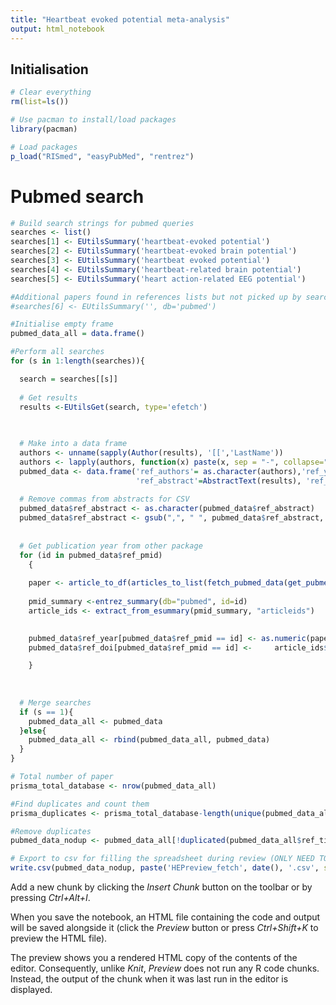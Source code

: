 ```yaml
---
title: "Heartbeat evoked potential meta-analysis"
output: html_notebook
---
```


## Initialisation

```r
# Clear everything
rm(list=ls())

# Use pacman to install/load packages
library(pacman)

# Load packages
p_load("RISmed", "easyPubMed", "rentrez")


```


# Pubmed search

```r

# Build search strings for pubmed queries
searches <- list()
searches[1] <- EUtilsSummary('heartbeat-evoked potential')
searches[2] <- EUtilsSummary('heartbeat-evoked brain potential')
searches[3] <- EUtilsSummary('heartbeat evoked potential')
searches[4] <- EUtilsSummary('heartbeat-related brain potential')
searches[5] <- EUtilsSummary('heart action-related EEG potential')

#Additional papers found in references lists but not picked up by searches: find using Pubmed ID
#searches[6] <- EUtilsSummary('', db='pubmed')

#Initialise empty frame
pubmed_data_all = data.frame()

#Perform all searches
for (s in 1:length(searches)){

  search = searches[[s]]
  
  # Get results
  results <-EUtilsGet(search, type='efetch')
  

  
  # Make into a data frame
  authors <- unname(sapply(Author(results), '[[','LastName'))
  authors <- lapply(authors, function(x) paste(x, sep = "-", collapse=", " )) 
  pubmed_data <- data.frame('ref_authors'= as.character(authors),'ref_year'=YearPpublish(results), 'ref_acceptyear'=YearPubmed(results), 'ref_title'=ArticleTitle(results), 'ref_journal'=Title(results), 
                            'ref_abstract'=AbstractText(results), 'ref_pmid'=PMID(results), 'ref_query'=Query(results))
  
  # Remove commas from abstracts for CSV
  pubmed_data$ref_abstract <- as.character(pubmed_data$ref_abstract)
  pubmed_data$ref_abstract <- gsub(",", " ", pubmed_data$ref_abstract, fixed = TRUE)
  
  
  # Get publication year from other package
  for (id in pubmed_data$ref_pmid) 
    {
    
    paper <- article_to_df(articles_to_list(fetch_pubmed_data(get_pubmed_ids(id))))
   
    pmid_summary <-entrez_summary(db="pubmed", id=id)
    article_ids <- extract_from_esummary(pmid_summary, "articleids")

    
    pubmed_data$ref_year[pubmed_data$ref_pmid == id] <- as.numeric(paper$year[1])
    pubmed_data$ref_doi[pubmed_data$ref_pmid == id] <-     article_ids$value[2]

    }
  
  
  
  # Merge searches
  if (s == 1){
    pubmed_data_all <- pubmed_data
  }else{
    pubmed_data_all <- rbind(pubmed_data_all, pubmed_data)
  }
}

# Total number of paper
prisma_total_database <- nrow(pubmed_data_all)

#Find duplicates and count them
prisma_duplicates <- prisma_total_database-length(unique(pubmed_data_all$ref_title))

#Remove duplicates
pubmed_data_nodup <- pubmed_data_all[!duplicated(pubmed_data_all$ref_title),]

# Export to csv for filling the spreadsheet during review (ONLY NEED TO DO THIS ONCE BEFORE DOING THE REVIEW)
write.csv(pubmed_data_nodup, paste('HEPreview_fetch', date(), '.csv', sep = ""))
```


Add a new chunk by clicking the *Insert Chunk* button on the toolbar or by pressing *Ctrl+Alt+I*.

When you save the notebook, an HTML file containing the code and output will be saved alongside it (click the *Preview* button or press *Ctrl+Shift+K* to preview the HTML file).

The preview shows you a rendered HTML copy of the contents of the editor. Consequently, unlike *Knit*, *Preview* does not run any R code chunks. Instead, the output of the chunk when it was last run in the editor is displayed.
